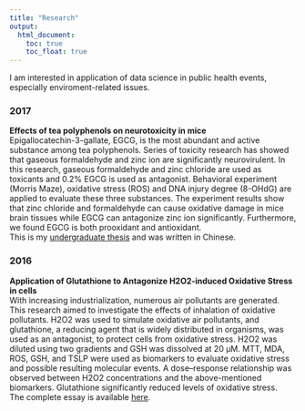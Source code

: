 ```yaml
---
title: "Research"
output:
  html_document:
    toc: true
    toc_float: true
---
```


I am interested in application of data science in public health events, especially enviroment-related issues.  

### 2017
**Effects of tea polyphenols on neurotoxicity in mice**  
Epigallocatechin-3-gallate, EGCG, is the most abundant and active substance among tea polyphenols. Series of toxicity research has showed that gaseous formaldehyde and zinc ion are significantly neurovirulent. In this research, gaseous formaldehyde and zinc chloride are used as toxicants and 0.2% EGCG is used as antagonist. Behavioral experiment (Morris Maze), oxidative stress (ROS) and DNA injury degree (8-OHdG) are applied to evaluate these three substances. The experiment results show that zinc chloride and formaldehyde can cause oxidative damage in mice brain tissues while EGCG can antagonize zinc ion significantly. Furthermore, we found EGCG is both prooxidant and antioxidant.  
This is my [undergraduate thesis](downloads/undergraduate_thesis.pdf) and was written in Chinese.

### 2016
**Application of Glutathione to Antagonize H2O2-induced Oxidative Stress in cells**  
With increasing industrialization, numerous air pollutants are generated. This research aimed to investigate the effects of inhalation of oxidative pollutants. H2O2 was used to simulate oxidative air pollutants, and glutathione, a reducing agent that is widely distributed in organisms, was used as an antagonist, to protect cells from oxidative stress. H2O2 was diluted using two gradients and GSH was dissolved at 20 μM. MTT, MDA, ROS, GSH, and TSLP were used as biomarkers to evaluate oxidative stress and possible resulting molecular events. A dose–response relationship was observed between H2O2 concentrations and the above-mentioned biomarkers. Glutathione significantly reduced levels of oxidative stress.  
The complete essay is available [here](https://link.springer.com/article/10.1007/s11515-016-1386-2).